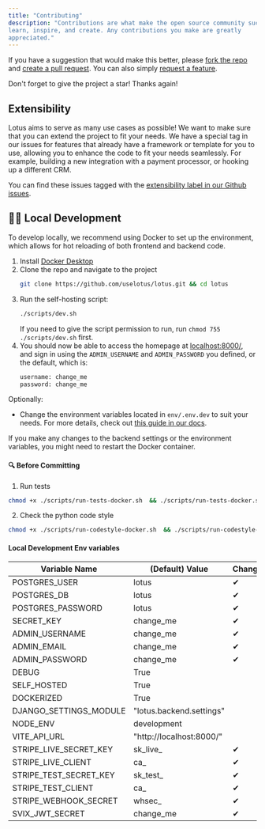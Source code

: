 ```yaml
---
title: "Contributing"
description: "Contributions are what make the open source community such an amazing place to
learn, inspire, and create. Any contributions you make are greatly
appreciated."
---
```


If you have a suggestion that would make this better, please
[fork the repo](https://github.com/uselotus/lotus) and
[create a pull request](https://makeapullrequest.com/). You can also simply
[request a feature](https://github.com/uselotus/lotus/issues/new?assignees=&labels=&template=feature%5Frequest.md&title=).

Don't forget to give the project a star! Thanks again!

## Extensibility

Lotus aims to serve as many use cases as possible! We want to make sure that you
can extend the project to fit your needs. We have a special tag in our issues
for features that already have a framework or template for you to use, allowing
you to enhance the code to fit your needs seamlessly. For example, building a
new integration with a payment processor, or hooking up a different CRM.

You can find these issues tagged with the
[extensibility label in our Github issues](https://github.com/uselotus/lotus/issues?q=is%3Aopen+is%3Aissue+label%3Aextensibility).

## 👷‍♂️ Local Development

To develop locally, we recommend using Docker to set up the
environment, which allows for hot reloading of both frontend and backend code.

1. Install [Docker Desktop](https://www.docker.com/products/docker-desktop/)
2. Clone the repo and navigate to the project
   ```sh
   git clone https://github.com/uselotus/lotus.git && cd lotus
   ```
3. Run the self-hosting script:
   ```sh
   ./scripts/dev.sh
   ```
   If you need to give the script permission to run, run `chmod 755 ./scripts/dev.sh` first.
4. You should now be able to access the homepage at [localhost:8000/](http://localhost:8000/), and sign in using the `ADMIN_USERNAME` and `ADMIN_PASSWORD` you defined, or the default, which is:
   ```py
   username: change_me
   password: change_me
   ```

Optionally:

- Change the environment variables located in `env/.env.dev` to suit your needs. For more details, check out [this guide in our docs](https://docs.uselotus.io/docs/overview/self-hosting).

If you make any changes to the backend settings or the environment variables, you might need to restart the Docker container.

#### 🔍 Before Committing

1. Run tests

```bash
chmod +x ./scripts/run-tests-docker.sh  && ./scripts/run-tests-docker.sh
```

2. Check the python code style

```bash
chmod +x ./scripts/run-codestyle-docker.sh  && ./scripts/run-codestyle-docker.sh
```

#### Local Development Env variables

| Variable Name          | (Default) Value          | Change? |
| ---------------------- | ------------------------ | ------- |
| POSTGRES_USER          | lotus                    | ✔       |
| POSTGRES_DB            | lotus                    | ✔       |
| POSTGRES_PASSWORD      | lotus                    | ✔       |
| SECRET_KEY             | change_me                | ✔       |
| ADMIN_USERNAME         | change_me                | ✔       |
| ADMIN_EMAIL            | change_me                | ✔       |
| ADMIN_PASSWORD         | change_me                | ✔       |
| DEBUG                  | True                     |         |
| SELF_HOSTED            | True                     |         |
| DOCKERIZED             | True                     |         |
| DJANGO_SETTINGS_MODULE | "lotus.backend.settings"         |         |
| NODE_ENV               | development              |         |
| VITE_API_URL           | "http://localhost:8000/" |         |
| STRIPE_LIVE_SECRET_KEY | sk_live\_                | ✔       |
| STRIPE_LIVE_CLIENT     | ca\_                     | ✔       |
| STRIPE_TEST_SECRET_KEY | sk_test\_                | ✔       |
| STRIPE_TEST_CLIENT     | ca\_                     | ✔       |
| STRIPE_WEBHOOK_SECRET  | whsec\_                  | ✔       |
| SVIX_JWT_SECRET        | change_me                | ✔       |
